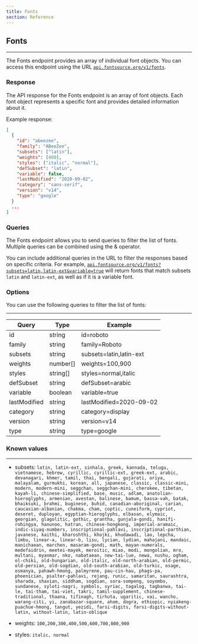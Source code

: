 ```yaml
---
title: Fonts
section: Reference
---
```


## Fonts

---

The Fonts endpoint provides an array of individual font objects. You can access this endpoint using the URL [`api.fontsource.org/v1/fonts`](https://api.fontsource.org/v1/fonts).

### Response

The API response for the Fonts endpoint is an array of font objects. Each font object represents a specific font and provides detailed information about it.

Example response:

```json
[
  {
    "id": "abeezee",
    "family": "ABeeZee",
    "subsets": ["latin"],
    "weights": [400],
    "styles": ["italic", "normal"],
    "defSubset": "latin",
    "variable": false,
    "lastModified": "2020-09-02",
    "category": "sans-serif",
    "version": "v14",
    "type": "google"
  }
  ...
]
```

### Queries

The Fonts endpoint allows you to send queries to filter the list of fonts. Multiple queries can be combined using the & operator.

You can include additional queries in the URL to filter the responses based on specific criteria. For example, [`api.fontsource.org/v1/fonts?subsets=latin,latin-ext&variable=true`](https://api.fontsource.org/v1/fonts?subsets=latin,latin-ext&variable=true) will return fonts that match subsets `latin` and `latin-ext`, as well as if it is a variable font.

### Options

You can use the following queries to filter the list of fonts:

---

| Query        | Type     | Example                 |
| ------------ | -------- | ----------------------- |
| id           | string   | id=roboto               |
| family       | string   | family=Roboto           |
| subsets      | string   | subsets=latin,latin-ext |
| weights      | number[] | weights=100,900         |
| styles       | string[] | styles=normal,italic    |
| defSubset    | string   | defSubset=arabic        |
| variable     | boolean  | variable=true           |
| lastModified | string   | lastModified=2020-09-02 |
| category     | string   | category=display        |
| version      | string   | version=v14             |
| type         | string   | type=google             |

### Known values

---

- subsets: `latin, latin-ext, sinhala, greek, kannada, telugu, vietnamese, hebrew, cyrillic, cyrillic-ext, greek-ext, arabic, devanagari, khmer, tamil, thai, bengali, gujarati, oriya, malayalam, gurmukhi, korean, all, japanese, classic, classic-mini, modern, modern-mini, seggchan, seggchan-mini, cherokee, tibetan, kayah-li, chinese-simplified, base, music, adlam, anatolian-hieroglyphs, armenian, avestan, balinese, bamum, bassa-vah, batak, bhaiksuki, brahmi, buginese, buhid, canadian-aboriginal, carian, caucasian-albanian, chakma, cham, coptic, cuneiform, cypriot, deseret, duployan, egyptian-hieroglyphs, elbasan, elymaic, georgian, glagolitic, gothic, grantha, gunjala-gondi, hanifi-rohingya, hanunoo, hatran, chinese-hongkong, imperial-aramaic, indic-siyaq-numbers, inscriptional-pahlavi, inscriptional-parthian, javanese, kaithi, kharoshthi, khojki, khudawadi, lao, lepcha, limbu, linear-a, linear-b, lisu, lycian, lydian, mahajani, mandaic, manichaean, marchen, masaram-gondi, math, mayan-numerals, medefaidrin, meetei-mayek, meroitic, miao, modi, mongolian, mro, multani, myanmar, nko, nabataean, new-tai-lue, newa, nushu, ogham, ol-chiki, old-hungarian, old-italic, old-north-arabian, old-permic, old-persian, old-sogdian, old-south-arabian, old-turkic, osage, osmanya, pahawh-hmong, palmyrene, pau-cin-hau, phags-pa, phoenician, psalter-pahlavi, rejang, runic, samaritan, saurashtra, sharada, shavian, siddham, sogdian, sora-sompeng, soyombo, sundanese, syloti-nagri, symbols, syriac, tagalog, tagbanwa, tai-le, tai-tham, tai-viet, takri, tamil-supplement, chinese-traditional, thaana, tifinagh, tirhuta, ugaritic, vai, wancho, warang-citi, yi, zanabazar-square, ahom, dogra, ethiopic, nyiakeng-puachue-hmong, tangut, yezidi, farsi-digits, farsi-digits-without-latin, without-latin, latin-oblique`

- weights: `100,200,300,400,500,600,700,800,900`

- styles: `italic, normal`
